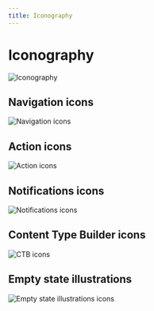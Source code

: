 ```yaml
---
title: Iconography
---
```


# Iconography

![Iconography](/iconography.png)

## Navigation icons

![Navigation icons](/navigation-items.png)

## Action icons

![Action icons](/action-items.png)

## Notifications icons

![Notifications icons](/notifications-items.png)

## Content Type Builder icons

![CTB icons](/ctb-icons.png)

## Empty state illustrations

![Empty state illustrations icons](/empty-state-illustrations.png)